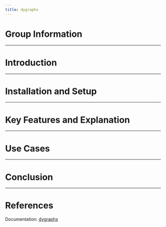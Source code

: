 ```yaml
---
title: dygraphs
---
```


# Group Information

---

# Introduction

---

# Installation and Setup

---

# Key Features and Explanation

---

# Use Cases

---

# Conclusion

---

# References

Documentation: [dygraphs](https://dygraphs.com/options.html)
